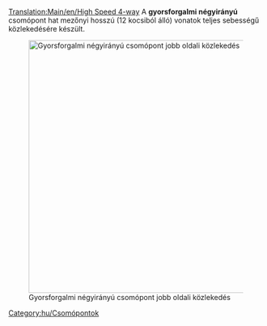 [[Translation:Main/en/High Speed 4-way]]
{{en/-}}{{hu/Csomópontmenü}}
A '''gyorsforgalmi négyirányú''' csomópont hat mezőnyi hosszú (12 kocsiból álló) vonatok teljes sebességű közlekedésére készült.

[[File:en/High Speed 4-way.png|none|thumb|500px|Gyorsforgalmi négyirányú csomópont jobb oldali közlekedés]]

{{Template:Csomópontok tulajdonságai/Hu|Magas|4|1|0|6|1|1|1|1|0|0|0||Vonat lerobbanása csak a saját pályájára hat.|
* Magas forgalom kezelésére képes.
* 38x38 mezőnyi területet foglal el.
* Bővíthető, ha hosszabb vonatok miatt szükséges.
* A hosszú átlós jobbra tartó pálya beljebb is elhelyezhető, hogy megtakarítsunk némi helyet.
* Építéséhez a "Copy and paste" patch használható.
}}

[[Category:hu/Csomópontok]]